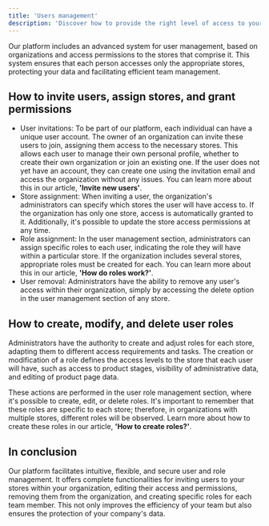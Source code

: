 ```yaml
---
title: 'Users management'
description: 'Discover how to provide the right level of access to your store.'
---
```


Our platform includes an advanced system for user management, based on organizations and access permissions to the stores that comprise it. This system ensures that each person accesses only the appropriate stores, protecting your data and facilitating efficient team management.

## How to invite users, assign stores, and grant permissions

- User invitations: To be part of our platform, each individual can have a unique user account. The owner of an organization can invite these users to join, assigning them access to the necessary stores. This allows each user to manage their own personal profile, whether to create their own organization or join an existing one. If the user does not yet have an account, they can create one using the invitation email and access the organization without any issues. You can learn more about this in our article, **'Invite new users'**.
- Store assignment: When inviting a user, the organization's administrators can specify which stores the user will have access to. If the organization has only one store, access is automatically granted to it. Additionally, it's possible to update the store access permissions at any time.
- Role assignment: In the user management section, administrators can assign specific roles to each user, indicating the role they will have within a particular store. If the organization includes several stores, appropriate roles must be created for each. You can learn more about this in our article, **'How do roles work?'**.
- User removal: Administrators have the ability to remove any user's access within their organization, simply by accessing the delete option in the user management section of any store.

## How to create, modify, and delete user roles

Administrators have the authority to create and adjust roles for each store, adapting them to different access requirements and tasks. The creation or modification of a role defines the access levels to the store that each user will have, such as access to product stages, visibility of administrative data, and editing of product page data.

These actions are performed in the user role management section, where it's possible to create, edit, or delete roles. It's important to remember that these roles are specific to each store; therefore, in organizations with multiple stores, different roles will be observed. Learn more about how to create these roles in our article, **'How to create roles?'**.

## In conclusion

Our platform facilitates intuitive, flexible, and secure user and role management. It offers complete functionalities for inviting users to your stores within your organization, editing their access and permissions, removing them from the organization, and creating specific roles for each team member. This not only improves the efficiency of your team but also ensures the protection of your company's data.